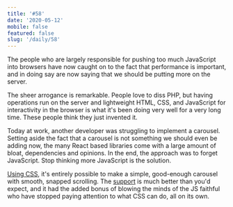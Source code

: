 ```yaml
---
title: '#58'
date: '2020-05-12'
mobile: false
featured: false
slug: '/daily/58'
---
```


The people who are largely responsible for pushing too much JavaScript into browsers have now caught on to the fact that performance is important, and in doing say are now saying that we should be putting more on the server.

The sheer arrogance is remarkable. People love to diss PHP, but having operations run on the server and lightweight HTML, CSS, and JavaScript for interactivity in the browser is what it's been doing very well for a very long time. These people think they just invented it.

Today at work, another developer was struggling to implement a carousel. Setting aside the fact that a carousel is not something we should even be adding now, the many React based libraries come with a large amount of bloat, dependencies and opinions. In the end, the approach was to forget JavaScript. Stop thinking more JavaScript is the solution.

[Using CSS](https://codepen.io/alanshortis/pen/XWmYyjO), it's entirely possible to make a simple, good-enough carousel with smooth, snapped scrolling. The [support](https://caniuse.com/#feat=css-snappoints) is much better than you'd expect, and it had the added bonus of blowing the minds of the JS faithful who have stopped paying attention to what CSS can do, all on its own.
